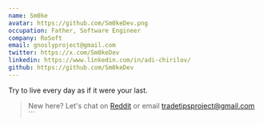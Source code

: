 ```yaml
---
name: Sm0ke
avatar: https://github.com/Sm0keDev.png
occupation: Father, Software Engineer
company: RoSoft
email: gnoslyproject@gmail.com
twitter: https://x.com/Sm0keDev
linkedin: https://www.linkedin.com/in/adi-chirilov/
github: https://github.com/Sm0keDev
---
```


Try to live every day as if it were your last.

> New here? Let's chat on [Reddit](https://www.reddit.com/r/tradetips_ai/) or email [tradetipsproject@gmail.com](mailto:tradetipsproject@gmail.com)  ```
